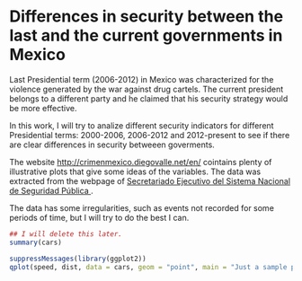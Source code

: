 Differences in security between the last and the current governments in Mexico 
========================================================

Last Presidential term (2006-2012) in Mexico was characterized for the violence generated by the war against drug cartels. The current president belongs to a different party and he claimed that his security strategy would be more effective. 

In this work, I will try to analize different security indicators for different Presidential terms: 2000-2006, 2006-2012 and 2012-present to see if there are clear differences in security betweeen goverments. 

The website <a href="http://crimenmexico.diegovalle.net/en/">http://crimenmexico.diegovalle.net/en/</a> cointains plenty of illustrative plots that give some ideas of the variables. The data was extracted from the webpage of <a href = "http://www.secretariadoejecutivo.gob.mx/es/SecretariadoEjecutivo/Incidencia_Delictiva">Secretariado Ejecutivo del Sistema Nacional de Seguridad Pública </a>.

The data has some irregularities, such as events not recorded for some periods of time, but I will try to do the best I can.

```r
## I will delete this later.
summary(cars)
```

```r
suppressMessages(library(ggplot2))
qplot(speed, dist, data = cars, geom = "point", main = "Just a sample plot")
```

